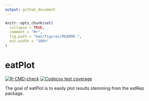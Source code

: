 ```yaml
---
output: github_document
---
```


<!-- README.md is generated from README.Rmd. Please edit that file -->

```r
knitr::opts_chunk$set(
  collapse = TRUE,
  comment = "#>",
  fig.path = "man/figures/README-",
  out.width = "100%"
)
```

# eatPlot

<!-- badges: start -->
[![R-CMD-check](https://github.com/nickhaf/eatPlot/actions/workflows/R-CMD-check.yaml/badge.svg)](https://github.com/nickhaf/eatPlot/actions/workflows/R-CMD-check.yaml)
[![Codecov test coverage](https://codecov.io/gh/nickhaf/eatPlot/branch/main/graph/badge.svg)](https://app.codecov.io/gh/nickhaf/eatPlot?branch=main)
<!-- badges: end -->

The goal of eatPlot is to easily plot results stemming from the eatRep package. 

<!-- ## Installation -->

<!-- You can install the development version of eatPlot from [GitHub](https://github.com/) with: -->

<!-- ``` r -->
<!-- # install.packages("devtools") -->
<!-- devtools::install_github("nickhaf/eatPlot") -->
<!-- ``` -->

<!-- ## Basic workflow -->
<!-- ### Data preperation -->
<!-- `eatPlot` makes it simple to prepare `eatRep` output for plotting. Depending on whether you want to plot cross-sectional data or trenddata, you can use either: -->
<!-- ```{r} -->
<!-- library(eatPlot) -->
<!-- barplot_dat <- prep_no_trend( -->
<!--   dat = adjusted_means, -->
<!--   grouping_var = "adjust", -->
<!--   columns = "adjust", -->
<!--   competence = "GL", -->
<!--   sig_niveau = 0.05 -->
<!-- ) -->
<!-- ``` -->

<!-- or: -->
<!-- ```{r} -->
<!-- lineplot_dat <- prep_plot(dat = trend_books,  -->
<!--                             grouping_var = "KBuecher_imp3",  -->
<!--                             competence = "GL",  -->
<!--                             sig_niveau = 0.05) -->
<!-- ``` -->
<!-- You can also remove specific states, if you don't want to plot them: -->
<!-- ```{r} -->
<!-- lineplot_dat <- filter_rows(lineplot_dat, state = "wholeGroup", remove = TRUE) -->
<!-- ``` -->


<!-- ### Plotting -->
<!-- The prepared data can then fed into one of the plotting functions. For example, if you want to plot a barplot with an ajacent table, first plot both plots indidually, and then merge them together: -->
<!-- ```{r} -->
<!-- p_table <- plot_table(barplot_dat[["plot_table"]]) -->
<!-- p_bar <- plot_bar(barplot_dat) -->

<!-- plot_table_bar(p_table, p_bar) -->
<!-- ``` -->

<!-- Or, if you want a lineplot: -->
<!-- ```{r} -->
<!-- p_line <- plot_lineplot(lineplot_dat, axis_x_label_centralize = 0.15) -->
<!-- p_line -->
<!-- ``` -->

<!-- The plots are optimally adjusted for A4-pages, and can be saved as pdf as follows: -->
<!-- ```{r} -->
<!-- save_plot(p_line, filename = "../lineplot.pdf") -->
<!-- ``` -->



